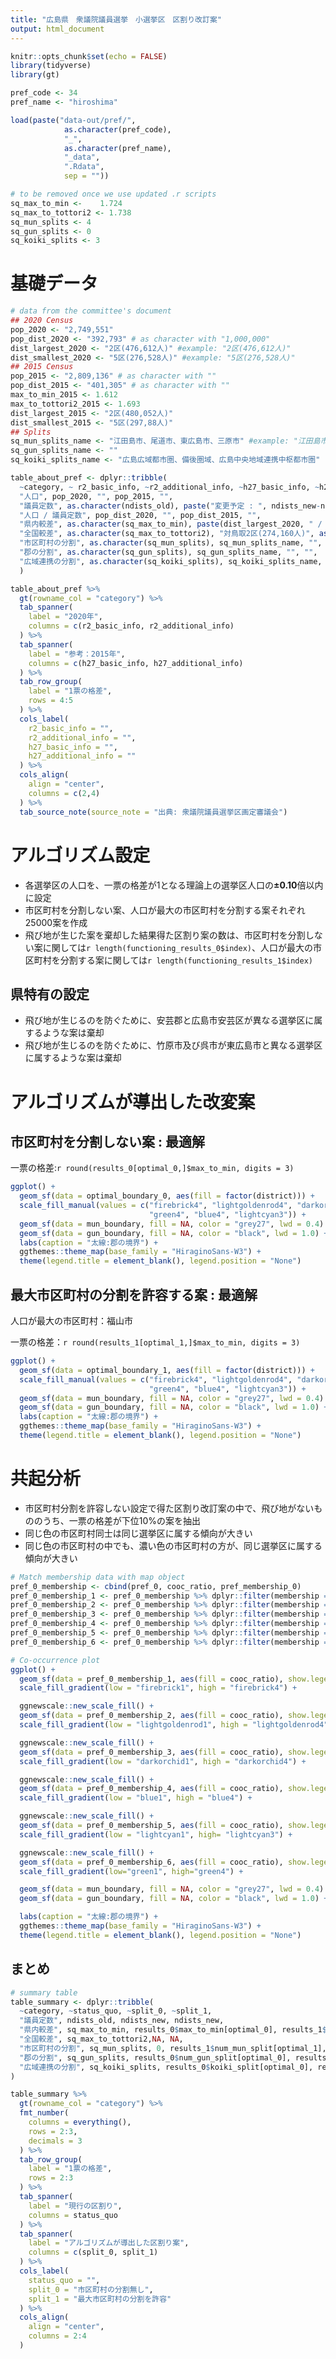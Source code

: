 ```yaml
---
title: "広島県　衆議院議員選挙　小選挙区　区割り改訂案"
output: html_document
---
```


```r
knitr::opts_chunk$set(echo = FALSE)
library(tidyverse)
library(gt)

pref_code <- 34
pref_name <- "hiroshima"
```

```r
load(paste("data-out/pref/",
            as.character(pref_code),
            "_",
            as.character(pref_name),
            "_data",
            ".Rdata",
            sep = ""))
```

```r
# to be removed once we use updated .r scripts
sq_max_to_min <- 	1.724
sq_max_to_tottori2 <- 1.738
sq_mun_splits <- 4
sq_gun_splits <- 0
sq_koiki_splits <- 3
```


# 基礎データ
```r
# data from the committee's document
## 2020 Census
pop_2020 <- "2,749,551"
pop_dist_2020 <- "392,793" # as character with "1,000,000"
dist_largest_2020 <- "2区(476,612人)" #example: "2区(476,612人)"
dist_smallest_2020 <- "5区(276,528人)" #example: "5区(276,528人)"
## 2015 Census
pop_2015 <- "2,809,136" # as character with ""
pop_dist_2015 <- "401,305" # as character with ""
max_to_min_2015 <- 1.612
max_to_tottori2_2015 <- 1.693
dist_largest_2015 <- "2区(480,052人)"
dist_smallest_2015 <- "5区(297,88人)"
## Splits
sq_mun_splits_name <- "江田島市、尾道市、東広島市、三原市" #example: "江田島市、尾道市、東広島市、三原市"
sq_gun_splits_name <- ""
sq_koiki_splits_name <- "広島広域都市圏、備後圏域、広島中央地域連携中枢都市圏"

table_about_pref <- dplyr::tribble(
  ~category, ~ r2_basic_info, ~r2_additional_info, ~h27_basic_info, ~h27_additional_info,
  "人口", pop_2020, "", pop_2015, "",
  "議員定数", as.character(ndists_old), paste("変更予定 : ", ndists_new-ndists_old, " (",ndists_old ," → ", ndists_new, ")", sep=""), "", "",
  "人口 / 議員定数", pop_dist_2020, "", pop_dist_2015, "",
  "県内較差", as.character(sq_max_to_min), paste(dist_largest_2020, " / ",as.character(dist_smallest_2020), sep = ""),as.character(max_to_min_2015), paste(dist_largest_2015, " / ", dist_smallest_2015, sep = ""),
  "全国較差", as.character(sq_max_to_tottori2), "対鳥取2区(274,160人)", as.character(max_to_tottori2_2015), "対鳥取2区(283,502人)",
  "市区町村の分割", as.character(sq_mun_splits), sq_mun_splits_name, "", "",
  "郡の分割", as.character(sq_gun_splits), sq_gun_splits_name, "", "",
  "広域連携の分割", as.character(sq_koiki_splits), sq_koiki_splits_name, "", ""
  ) 

table_about_pref %>% 
  gt(rowname_col = "category") %>% 
  tab_spanner(
    label = "2020年",
    columns = c(r2_basic_info, r2_additional_info)
  ) %>% 
  tab_spanner(
    label = "参考：2015年",
    columns = c(h27_basic_info, h27_additional_info)
  ) %>% 
  tab_row_group(
    label = "1票の格差",
    rows = 4:5
  ) %>% 
  cols_label(
    r2_basic_info = "",
    r2_additional_info = "",
    h27_basic_info = "",
    h27_additional_info = ""
  ) %>% 
  cols_align(
    align = "center",
    columns = c(2,4)
  ) %>% 
  tab_source_note(source_note = "出典: 衆議院議員選挙区画定審議会")
```

# アルゴリズム設定
* 各選挙区の人口を、一票の格差が1となる理論上の選挙区人口の**±0.10**倍以内に設定
* 市区町村を分割しない案、人口が最大の市区町村を分割する案それぞれ25000案を作成
* 飛び地が生じた案を棄却した結果得た区割り案の数は、市区町村を分割しない案に関しては`r length(functioning_results_0$index) `、人口が最大の市区町村を分割する案に関しては`r length(functioning_results_1$index) `

## 県特有の設定
* 飛び地が生じるのを防ぐために、安芸郡と広島市安芸区が異なる選挙区に属するような案は棄却
* 飛び地が生じるのを防ぐために、竹原市及び呉市が東広島市と異なる選挙区に属するような案は棄却

# アルゴリズムが導出した改変案

## 市区町村を分割しない案 : 最適解
一票の格差:`r round(results_0[optimal_0,]$max_to_min, digits = 3) `

```r
ggplot() +
  geom_sf(data = optimal_boundary_0, aes(fill = factor(district))) +
  scale_fill_manual(values = c("firebrick4", "lightgoldenrod4", "darkorchid4", 
                               "green4", "blue4", "lightcyan3")) +
  geom_sf(data = mun_boundary, fill = NA, color = "grey27", lwd = 0.4) +
  geom_sf(data = gun_boundary, fill = NA, color = "black", lwd = 1.0) +
  labs(caption = "太線:郡の境界") +
  ggthemes::theme_map(base_family = "HiraginoSans-W3") +
  theme(legend.title = element_blank(), legend.position = "None")
```

## 最大市区町村の分割を許容する案 : 最適解
人口が最大の市区町村：福山市

一票の格差：`r round(results_1[optimal_1,]$max_to_min, digits = 3) `

```r
ggplot() +
  geom_sf(data = optimal_boundary_1, aes(fill = factor(district))) +
  scale_fill_manual(values = c("firebrick4", "lightgoldenrod4", "darkorchid4", 
                               "green4", "blue4", "lightcyan3")) +
  geom_sf(data = mun_boundary, fill = NA, color = "grey27", lwd = 0.4) +
  geom_sf(data = gun_boundary, fill = NA, color = "black", lwd = 1.0) +
  labs(caption = "太線:郡の境界") +
  ggthemes::theme_map(base_family = "HiraginoSans-W3") +
  theme(legend.title = element_blank(), legend.position = "None")
```

# 共起分析
* 市区町村分割を許容しない設定で得た区割り改訂案の中で、飛び地がないもののうち、一票の格差が下位10%の案を抽出
* 同じ色の市区町村同士は同じ選挙区に属する傾向が大きい
* 同じ色の市区町村の中でも、濃い色の市区町村の方が、同じ選挙区に属する傾向が大きい

```r
# Match membership data with map object
pref_0_membership <- cbind(pref_0, cooc_ratio, pref_membership_0)
pref_0_membership_1 <- pref_0_membership %>% dplyr::filter(membership == 1)
pref_0_membership_2 <- pref_0_membership %>% dplyr::filter(membership == 2)
pref_0_membership_3 <- pref_0_membership %>% dplyr::filter(membership == 3)
pref_0_membership_4 <- pref_0_membership %>% dplyr::filter(membership == 4)
pref_0_membership_5 <- pref_0_membership %>% dplyr::filter(membership == 5)
pref_0_membership_6 <- pref_0_membership %>% dplyr::filter(membership == 6)

# Co-occurrence plot
ggplot() +
  geom_sf(data = pref_0_membership_1, aes(fill = cooc_ratio), show.legend = FALSE) +
  scale_fill_gradient(low = "firebrick1", high = "firebrick4") +

  ggnewscale::new_scale_fill() +
  geom_sf(data = pref_0_membership_2, aes(fill = cooc_ratio), show.legend = FALSE) +
  scale_fill_gradient(low = "lightgoldenrod1", high = "lightgoldenrod4") +

  ggnewscale::new_scale_fill() +
  geom_sf(data = pref_0_membership_3, aes(fill = cooc_ratio), show.legend = FALSE) +
  scale_fill_gradient(low = "darkorchid1", high = "darkorchid4") +

  ggnewscale::new_scale_fill() +
  geom_sf(data = pref_0_membership_4, aes(fill = cooc_ratio), show.legend = FALSE) +
  scale_fill_gradient(low = "blue1", high = "blue4") +

  ggnewscale::new_scale_fill() +
  geom_sf(data = pref_0_membership_5, aes(fill = cooc_ratio), show.legend = FALSE) +
  scale_fill_gradient(low = "lightcyan1", high= "lightcyan3") +

  ggnewscale::new_scale_fill() +
  geom_sf(data = pref_0_membership_6, aes(fill = cooc_ratio), show.legend = FALSE) +
  scale_fill_gradient(low="green1", high="green4") +

  geom_sf(data = mun_boundary, fill = NA, color = "grey27", lwd = 0.4) +
  geom_sf(data = gun_boundary, fill = NA, color = "black", lwd = 1.0) +

  labs(caption = "太線:郡の境界") +
  ggthemes::theme_map(base_family = "HiraginoSans-W3") +
  theme(legend.title = element_blank(), legend.position = "None")
```

## まとめ
```r
# summary table
table_summary <- dplyr::tribble(
  ~category, ~status_quo, ~split_0, ~split_1,
  "議員定数", ndists_old, ndists_new, ndists_new,
  "県内較差", sq_max_to_min, results_0$max_to_min[optimal_0], results_1$max_to_min[optimal_1],
  "全国較差", sq_max_to_tottori2,NA, NA,
  "市区町村の分割", sq_mun_splits, 0, results_1$num_mun_split[optimal_1],
  "郡の分割", sq_gun_splits, results_0$num_gun_split[optimal_0], results_1$num_gun_split[optimal_1],
  "広域連携の分割", sq_koiki_splits, results_0$koiki_split[optimal_0], results_1$koiki_split[optimal_1]
) 

table_summary %>% 
  gt(rowname_col = "category") %>% 
  fmt_number(
    columns = everything(),
    rows = 2:3,
    decimals = 3
  ) %>% 
  tab_row_group(
    label = "1票の格差",
    rows = 2:3
  ) %>% 
  tab_spanner(
    label = "現行の区割り",
    columns = status_quo
  ) %>% 
  tab_spanner(
    label = "アルゴリズムが導出した区割り案",
    columns = c(split_0, split_1)
  ) %>% 
  cols_label(
    status_quo = "",
    split_0 = "市区町村の分割無し",
    split_1 = "最大市区町村の分割を許容"
  ) %>% 
  cols_align(
    align = "center",
    columns = 2:4
  ) 
```
